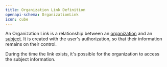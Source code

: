 ```yaml
---
title: Organization Link Definition
openapi-schema: OrganizationLink
icon: cube
---
```


An Organization Link is a relationship between an [organization](../organization/definition) and an [subject](../subject/definition). It is created with the user's authorization, so that their information remains on their control.

During the time the link exists, it's possible for the organization to access the subject information.
